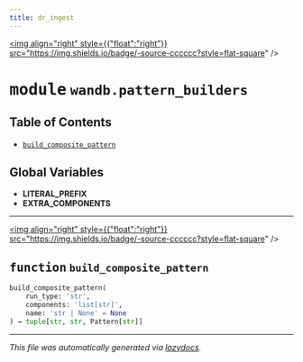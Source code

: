 ```yaml
---
title: dr_ingest
---
```


<a href="https://github.com/drothermel/dr_ingest/blob/main/src/dr_ingest/wandb/pattern_builders.py"><img align="right" style={{"float":"right"}} src="https://img.shields.io/badge/-source-cccccc?style=flat-square" /></a>

# <kbd>module</kbd> `wandb.pattern_builders`



## Table of Contents
- [`build_composite_pattern`](./dr_ingest.wandb.pattern_builders#function-build-composite-pattern)


**Global Variables**
---------------
- **LITERAL_PREFIX**
- **EXTRA_COMPONENTS**

---

<a href="https://github.com/drothermel/dr_ingest/blob/main/src/dr_ingest/wandb/pattern_builders.py#L32"><img align="right" style={{"float":"right"}} src="https://img.shields.io/badge/-source-cccccc?style=flat-square" /></a>

## <kbd>function</kbd> `build_composite_pattern`

```python
build_composite_pattern(
    run_type: 'str',
    components: 'list[str]',
    name: 'str | None' = None
) → tuple[str, str, Pattern[str]]
```







---

_This file was automatically generated via [lazydocs](https://github.com/ml-tooling/lazydocs)._
